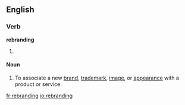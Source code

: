 ==English==

===Verb===
'''rebranding'''

# {{present participle of|[[rebrand]]}}

====Noun====
{{en-noun}}

# To associate a new [[brand]], [[trademark]], [[image]], or [[appearance]] with a product or service.

[[fr:rebranding]]
[[io:rebranding]]